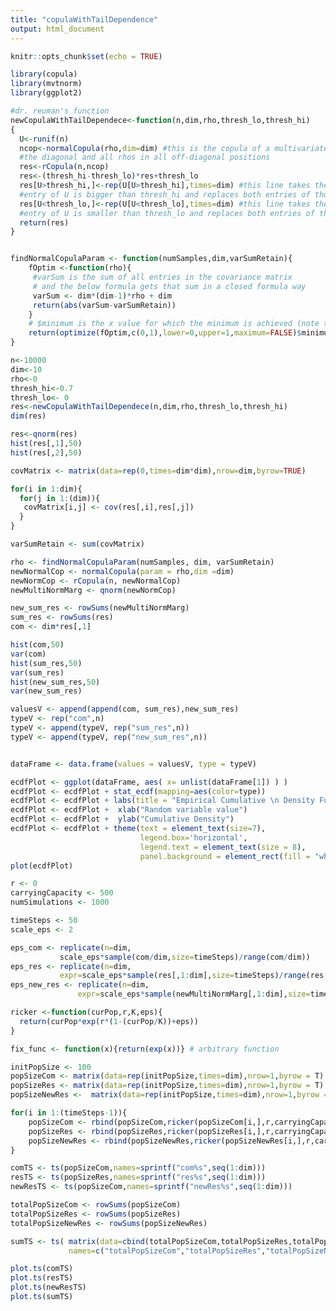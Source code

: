 ```yaml
---
title: "copulaWithTailDependence"
output: html_document
---
```


```r
knitr::opts_chunk$set(echo = TRUE)
```
```r
library(copula)
library(mvtnorm)
library(ggplot2)
```

```r
#dr. reuman's function
newCopulaWithTailDependece<-function(n,dim,rho,thresh_lo,thresh_hi)
{
  U<-runif(n)
  ncop<-normalCopula(rho,dim=dim) #this is the copula of a multivariate normal with covariance matrix having 1s on
  #the diagonal and all rhos in all off-diagonal positions
  res<-rCopula(n,ncop)
  res<-(thresh_hi-thresh_lo)*res+thresh_lo
  res[U>thresh_hi,]<-rep(U[U>thresh_hi],times=dim) #this line takes the rows of res for which the corresponding
  #entry of U is bigger than thresh_hi and replaces both entries of those rows by the corresponding value of U
  res[U<thresh_lo,]<-rep(U[U<thresh_lo],times=dim) #this line takes the rows of res for which the corresponding
  #entry of U is smaller than thresh_lo and replaces both entries of those rows by the corresponding value of U
  return(res)
}


findNormalCopulaParam <- function(numSamples,dim,varSumRetain){
    fOptim <-function(rho){
     #varSum is the sum of all entries in the covariance matrix 
     # and the below formula gets that sum in a closed formula way
     varSum <- dim*(dim-1)*rho + dim
     return(abs(varSum-varSumRetain))
    }
    # $minimum is the x value for which the minimum is achieved (note that optimize returns a list) 
    return(optimize(fOptim,c(0,1),lower=0,upper=1,maximum=FALSE)$minimum)
}
```

```r
n<-10000
dim<-10 
rho<-0
thresh_hi<-0.7
thresh_lo<- 0
res<-newCopulaWithTailDependece(n,dim,rho,thresh_lo,thresh_hi)
dim(res)

res<-qnorm(res)
hist(res[,1],50)
hist(res[,2],50)
```

```r
covMatrix <- matrix(data=rep(0,times=dim*dim),nrow=dim,byrow=TRUE)

for(i in 1:dim){
  for(j in 1:(dim)){
   covMatrix[i,j] <- cov(res[,i],res[,j])
  }
}

varSumRetain <- sum(covMatrix)
```

```r
rho <- findNormalCopulaParam(numSamples, dim, varSumRetain)
newNormalCop <- normalCopula(param = rho,dim =dim)
newNormCop <- rCopula(n, newNormalCop)
newMultiNormMarg <- qnorm(newNormCop)

new_sum_res <- rowSums(newMultiNormMarg)
sum_res <- rowSums(res)
com <- dim*res[,1]

hist(com,50)
var(com)
hist(sum_res,50)
var(sum_res)
hist(new_sum_res,50)
var(new_sum_res)
```

```r
valuesV <- append(append(com, sum_res),new_sum_res)
typeV <- rep("com",n)
typeV <- append(typeV, rep("sum_res",n))
typeV <- append(typeV, rep("new_sum_res",n))


dataFrame <- data.frame(values = valuesV, type = typeV)

ecdfPlot <- ggplot(dataFrame, aes( x= unlist(dataFrame[1]) ) )
ecdfPlot <- ecdfPlot + stat_ecdf(mapping=aes(color=type))
ecdfPlot <- ecdfPlot + labs(title = "Empirical Cumulative \n Density Function")
ecdfPlot <- ecdfPlot +  xlab("Random variable value")
ecdfPlot <- ecdfPlot +  ylab("Cumulative Density")
ecdfPlot <- ecdfPlot + theme(text = element_text(size=7),
                             legend.box='horizontal',
                             legend.text = element_text(size = 8),
                             panel.background = element_rect(fill = "white")) + scale_colour_brewer(palette = "Set1")
plot(ecdfPlot)
```

```r
r <- 0 
carryingCapacity <- 500
numSimulations <- 1000
```

```r
timeSteps <- 50
scale_eps <- 2

eps_com <- replicate(n=dim,
           scale_eps*sample(com/dim,size=timeSteps)/range(com/dim))
eps_res <- replicate(n=dim,
           expr=scale_eps*sample(res[,1:dim],size=timeSteps)/range(res[,1:dim]))
eps_new_res <- replicate(n=dim,
               expr=scale_eps*sample(newMultiNormMarg[,1:dim],size=timeSteps)/range(newMultiNormMarg[,1:dim]))

```

```r
ricker <-function(curPop,r,K,eps){
  return(curPop*exp(r*(1-(curPop/K))+eps))
}
```

```r
fix_func <- function(x){return(exp(x))} # arbitrary function
```

```r
initPopSize <- 100
popSizeCom <- matrix(data=rep(initPopSize,times=dim),nrow=1,byrow = T)
popSizeRes <- matrix(data=rep(initPopSize,times=dim),nrow=1,byrow = T)
popSizeNewRes <-  matrix(data=rep(initPopSize,times=dim),nrow=1,byrow = T)

for(i in 1:(timeSteps-1)){
    popSizeCom <- rbind(popSizeCom,ricker(popSizeCom[i,],r,carryingCapacity,eps_com[i,]))
    popSizeRes <- rbind(popSizeRes,ricker(popSizeRes[i,],r,carryingCapacity,eps_res[i,]))
    popSizeNewRes <- rbind(popSizeNewRes,ricker(popSizeNewRes[i,],r,carryingCapacity,eps_new_res[i,]))
}
```

```r
comTS <- ts(popSizeCom,names=sprintf("com%s",seq(1:dim)))
resTS <- ts(popSizeRes,names=sprintf("res%s",seq(1:dim)))
newResTS <- ts(popSizeCom,names=sprintf("newRes%s",seq(1:dim)))

totalPopSizeCom <- rowSums(popSizeCom)
totalPopSizeRes <- rowSums(popSizeRes)
totalPopSizeNewRes <- rowSums(popSizeNewRes)

sumTS <- ts( matrix(data=cbind(totalPopSizeCom,totalPopSizeRes,totalPopSizeNewRes),ncol=3),
             names=c("totalPopSizeCom","totalPopSizeRes","totalPopSizeNewRes"))
```

```r
plot.ts(comTS)
plot.ts(resTS)
plot.ts(newResTS)
plot.ts(sumTS)
```